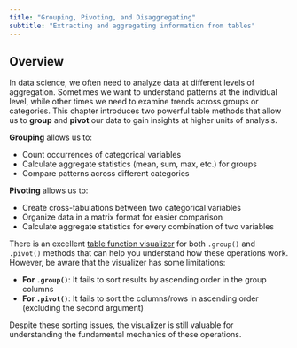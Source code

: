 ```yaml
---
title: "Grouping, Pivoting, and Disaggregating"
subtitle: "Extracting and aggregating information from tables"
---
```


## Overview

In data science, we often need to analyze data at different levels of aggregation. Sometimes we want to understand patterns at the individual level, while other times we need to examine trends across groups or categories. This chapter introduces two powerful table methods that allow us to **group** and **pivot** our data to gain insights at higher units of analysis.

**Grouping** allows us to:

- Count occurrences of categorical variables
- Calculate aggregate statistics (mean, sum, max, etc.) for groups
- Compare patterns across different categories

**Pivoting** allows us to:

- Create cross-tabulations between two categorical variables
- Organize data in a matrix format for easier comparison
- Calculate aggregate statistics for every combination of two variables

::: {.callout-note title="Interactive Visualizer"}
There is an excellent [table function visualizer](https://www.data8.org/interactive_table_functions/) for both `.group()` and `.pivot()` methods that can help you understand how these operations work. However, be aware that the visualizer has some limitations:

- **For `.group()`**: It fails to sort results by ascending order in the group columns
- **For `.pivot()`**: It fails to sort the columns/rows in ascending order (excluding the second argument)

Despite these sorting issues, the visualizer is still valuable for understanding the fundamental mechanics of these operations.
:::
